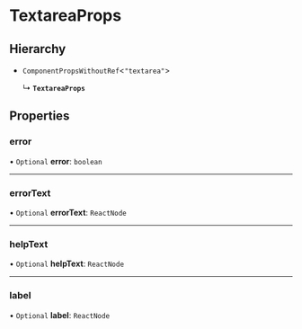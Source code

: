 # TextareaProps

## Hierarchy

- `ComponentPropsWithoutRef`\<`"textarea"`\>

  ↳ **`TextareaProps`**

## Properties

### error

• `Optional` **error**: `boolean`

---

### errorText

• `Optional` **errorText**: `ReactNode`

---

### helpText

• `Optional` **helpText**: `ReactNode`

---

### label

• `Optional` **label**: `ReactNode`
